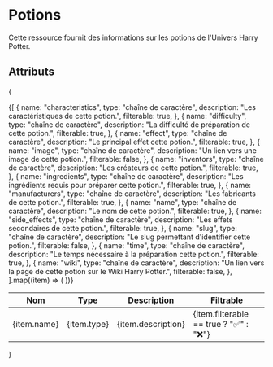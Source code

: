 # Potions
Cette ressource fournit des informations sur les potions de l'Univers Harry Potter.

## Attributs
{
<table>
  <thead>
    <tr>
      <th>Nom</th>
      <th>Type</th>
      <th>Description</th>
      <th>Filtrable</th>
    </tr>
  </thead>
  <tbody>
    {[
      {
        name: "characteristics",
        type: "chaîne de caractère",
        description: "Les caractéristiques de cette potion.",
        filterable: true,
      },
      {
        name: "difficulty",
        type: "chaîne de caractère",
        description: "La difficulté de préparation de cette potion.",
        filterable: true,
      },
      {
        name: "effect",
        type: "chaîne de caractère",
        description: "Le principal effet cette potion.",
        filterable: true,
      },
      {
        name: "image",
        type: "chaîne de caractère",
        description: "Un lien vers une image de cette potion.",
        filterable: false,
      },
      {
        name: "inventors",
        type: "chaîne de caractère",
        description: "Les créateurs de cette potion.",
        filterable: true,
      },
      {
        name: "ingredients",
        type: "chaîne de caractère",
        description: "Les ingrédients requis pour préparer cette potion.",
        filterable: true,
      },
      {
        name: "manufacturers",
        type: "chaîne de caractère",
        description: "Les fabricants de cette potion.",
        filterable: true,
      },
      {
        name: "name",
        type: "chaîne de caractère",
        description: "Le nom de cette potion.",
        filterable: true,
      },
      {
        name: "side_effects",
        type: "chaîne de caractère",
        description: "Les effets secondaires de cette potion.",
        filterable: true,
      },
      {
        name: "slug",
        type: "chaîne de caractère",
        description: "Le slug permettant d'identifier cette potion.",
        filterable: false,
      },
      {
        name: "time",
        type: "chaîne de caractère",
        description: "Le temps nécessaire à la préparation cette potion.",
        filterable: true,
      },
      {
        name: "wiki",
        type: "chaîne de caractère",
        description: "Un lien vers la page de cette potion sur le Wiki Harry Potter.",
        filterable: false,
      },
    ].map((item) => (
      <tr key={item.name}>
        <td>{item.name}</td>
        <td>{item.type}</td>
        <td>{item.description}</td>
        <td>{item.filterable == true ? "✅" : "❌"}</td>
      </tr>
    ))}
  </tbody>
</table>
}
